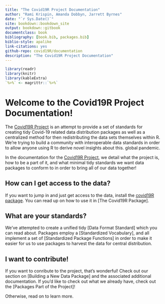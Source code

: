 ```yaml
--- 
title: "The Covid19R Project Documentation"
author: "Rami Krispin, Amanda Dobbyn, Jarrett Byrnes"
date: "`r Sys.Date()`"
site: bookdown::bookdown_site
output: bookdown::gitbook
documentclass: book
bibliography: [book.bib, packages.bib]
biblio-style: apalike
link-citations: yes
github-repo: covid19R/documentation
description: "The Covid19R Project Documentation"
---
```

```r
library(readr)
library(knitr)
library(kableExtra)
`%>%` <- magrittr::`%>%`
```

# Welcome to the Covid19R Project Documentation! {-#welcome-to-the-covid19r-project-documentation}

The [Covid19R Project](https://github.com/Covid19R) is an attempt to provide a set of standards for creating tidy Covid-19 related data distribution packages as well as a centralized method for then redistributing the data sets themselves within R. We're trying to build a community with interoperable data standards in order to allow anyone using R to derive novel insights about this. global pandemic.

In the documentation for the [Covid19R Project](https://github.com/Covid19R), we detail what the project is, how to be a part of it, and what minimal tidy standards we want data packages to conform to in order to bring all of our data together!

## How can I get access to the data? {-}

If you want to jump in and just get access to the data, install the [covid19R package](https://github.com/Covid19R/covid19R). You can read up on how to use it in [The Covid19R Package].

## What are your standards? {-}

We've attempted to create a unified tidy [Data Format Standard] which you can read about. Packages employ a [Standardized Vocabulary], and all implement a set of [Standardized Package Functions] in order to make it easier for us to use packages to harvest the data for central distribution.

## I want to contribute! {-}

If you want to conribute to the project, that's wonderful! Check out our section on [Building a New Data Package] and the associated additional documentation. If you'd like to check out what we already have, check out the [Packages Part of the Project]!

Otherwise, read on to learn more.

